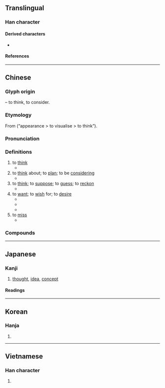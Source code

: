 {{character info/new}}
==Translingual==
{{stroke order|strokes=13}}
{{stroke order|type=animate}}

===Han character===
{{Han char|rn=61|rad=心|as=09|sn=13|four=46330|canj=DUP|ids=⿱相心}}

====Derived characters====
* {{l|mul|[[𫾋]]}}

====References====
{{Han ref|kx=0392.260|dkj=10858|dj=0728.100|hdz=42320.110|uh=60F3}}

----

==Chinese==
{{zh-forms}}

===Glyph origin===
{{Han etym}}
{{Han compound|相|心|t2=heart, mind|ls=psc|c1=p|c2=s}} – to think, to consider.

===Etymology===
From {{och-l|相|to observe; appearance}} (“appearance > to visualise > to think”).

===Pronunciation===
{{zh-pron
|m=xiǎng
|c=soeng2
|h=pfs=sióng
|md=siōng
|mn=xm,tp,kh,sx,yl,km,mg,hc,tc:siūⁿ/qz,lk,ph:siǔⁿ/zz,tn,md:siōⁿ/pn:siāuⁿ/qz,tw,xm:sióng/zz:siáng
|mn_note=siūⁿ/siǔⁿ/siōⁿ - vernacular; sióng/siáng - literary
|mn-t=siên6/sion6/siang2
|mn-t_note=siên6/sion6 - vernacular; siang2 - literary
|w=2xian
|mc=y
|oc=y
|ma=y
|cat=v
}}

===Definitions===
{{zh-hanzi}}

# to [[think]] {{gloss|to conceive of something or someone}}
#* {{zh-x|我 想 她 是 衰老 了。|I think she's going senile.}}
# to [[think]] about; to [[plan]]; to be [[considering]]
#* {{zh-x|我 想 在 暑假 打工。|I'm '''planning''' to get a job for the summer.}}
# to [[think]]; to [[suppose]]; to [[guess]]; to [[reckon]]
#* {{zh-x|我 想 我 能 給 你 找到 合適 的 尺碼。|I think I can find the right size for you.}}
# to [[want]]; to [[wish]] for; to [[desire]]
#* {{zh-x|還 想 喝 一 杯 嗎？|Would you '''like''' another drink?}}
#* {{zh-x|她 想 當 芭蕾舞 演員。|She '''wants''' to be a ballet dancer.}}
#* {{zh-x|我 很 想 睡。|I'm really sleepy (''lit.'' I really '''want''' to sleep.)}}
# to [[miss]] {{gloss|to feel the absence of someone or something}}
#* {{zh-x|你 走 了 我 會 想 你 的。|I'll '''miss''' you when you're gone.}}

===Compounds===
{{zh-der|想必|想不到|想不開|想當然|想得開|想得美|想到|想法|想方設法|想家|想開|想來|想念|想起|想起來|想入非非|想通|想望|想像/想象|想像/想象力|想要|猜想|感想|構想|幻想|回想|空想|理想|夢想|瞑想|思前想後|妄想|心想事成|意想|不堪設想|不想|中心思想|伏想|休想|假想|假想敵|傾想|儘想|冥思苦想|冥想|凝想|前思後想|千思萬想|可想而知|呆想|夢勞魂想|夢想成真|奇想|妄想症|妙想|封建思想|左思右想|巴想|幻想力|幻想曲|幻想派|心無二想|思想|思想史|思想家|思想庫|思想戰|悁想|想一想|想不透|想不通|想來想去|想像|想像力|想前顧後|想度|想慕|想法子|想當然耳|想碴兒|想見|想頭|意想不到|慨想|懷想|懸想|戰略思想|推想|揣想|摹想|料想|暗想|暢想|暮想朝思|有想頭|朝思夕想|朝思暮想|東想西想|沒心想|沒心沒想|沒想到|沒想頭|浮想|浮想聯翩|涉想|渴想|濠濮間想|無想頭|煩想|狂想|狂想曲|獃想|玄想|理想主義|理想化|理想國|異想天開|痴心妄想|痴想|白想想|眠思夢想|瞎想|神仙思想|突發奇想|緬想|老莊思想|聯想|聯想力|胡思亂想|胡想|臆想幣|苦思惡想|茶思飯想|著想|行思坐想|觀想念佛|設想|試想|貪心妄想|追想|退一步想|逸想|遐想|難以想像|非非想|預想|默想}}

{{zh-cat|Beginning|Thinking}}

----

==Japanese==

===Kanji===
{{ja-kanji|grade=3|rs=心09}}

# [[thought]], [[idea]], [[concept]]

====Readings====
{{ja-readings
|goon=そう<さう
|kanon=しょう<しやう
|kanyoon=そ
|kun=おも-い<おも-ひ, おも-う<おも-ふ
}}

----

==Korean==

===Hanja===
{{ko-hanja|hangeul=상}}

# {{defn|lang=ko|sort=心09}}

----

==Vietnamese==

===Han character===
{{vi-hantu|tưởng|rs=心09}}

# {{defn|lang=vi|sort=心09}}